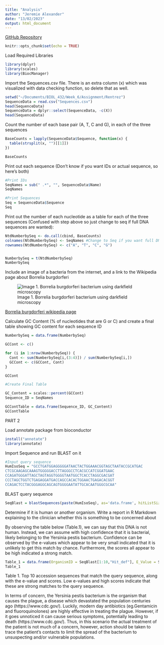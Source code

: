 ```yaml
---
title: "Analysis"
author: "Jeremie Alexander"
date: "13/02/2023"
output: html_document
---
```

[GitHub Repository](https://github.com/JeremieAlex/Rentrez)

```r
knitr::opts_chunk$set(echo = TRUE)
```

Load Required Libraries
```r
library(dplyr)
library(scales)
library(BiocManager)
```


Import the Sequences.csv file. There is an extra column (x) which was visualized with data checking function, so delete that as well.

```r
setwd("~/Documents/BIOL_432/Week_6/Assignment/Rentrez")
SequenceData = read.csv("Sequences.csv")
head(SequenceData)
SequenceData = dplyr::select(SequenceData, -c(X))
head(SequenceData)
```

Count the number of each base pair (A, T, C and G), in each of the three sequences

```r
BaseCounts = lapply(SequenceData$Sequence, function(x) {
  table(strsplit(x, "")[[1]])
})

BaseCounts
```

Print out each sequence (Don't know if you want IDs or actual sequence, so here's both)

```r
#Print IDs
SeqNames = sub(" .*", "", SequenceData$Name)
SeqNames

#Print Sequences
Seq = SequenceData$Sequence
Seq
```

Print out the number of each nucleotide as a table for each of the three sequences (Confused with step above so just change to seq if full DNA sequences are wanted):

```r
NtdNumberbySeq <- do.call(cbind, BaseCounts)
colnames(NtdNumberbySeq) <- SeqNames #Change to Seq if you want full DNA sequences
rownames(NtdNumberbySeq) <- c("A", "T", "C", "G")


NumberbySeq = t(NtdNumberbySeq)
NumberbySeq
```


Include an image of a bacteria from the internet, and a link to the Wikipedia page about Borrelia burgdorferi

![Image 1. Borrelia burgdorferi bacterium using darkfield microscopy](Borrelia_burgdorferi.png)



[Borrelia burgdorferi wikipedia page](https://en.wikipedia.org/wiki/Borrelia_burgdorferi)

Calculate GC Content (% of nucleotides that are G or C) and create a final table showing GC content for each sequence ID

```r
NumberbySeq = data.frame(NumberbySeq)

GCCont <- c()

for (i in 1:nrow(NumberbySeq)) {
  Cont <- sum(NumberbySeq[i,(3:4)]) / sum(NumberbySeq[i,])
  GCCont <- c(GCCont, Cont)
}

GCCont

#Create Final Table

GC_Content = scales::percent(GCCont)
Sequence_ID = SeqNames

GCContTable = data.frame(Sequence_ID, GC_Content)
GCContTable
```

PART 2

Load annotate package from bioconductor

```r
install("annotate")
library(annotate)
```

Import Sequence and run BLAST on it

```r
#Input query sequence
HumIsoSeq = "GCCTGATGGAGGGGGATAACTACTGGAAACGGTAGCTAATACCGCATGAC
CTCGCAAGAGCAAAGTGGGGGACCTTAGGGCCTCACGCCATCGGATGAAC
CCAGATGGGATTAGCTAGTAGGTGGGGTAATGGCTCACCTAGGCGACGAT
CCCTAGCTGGTCTGAGAGGATGACCAGCCACACTGGAACTGAGACACGGT
CCAGACTCCTACGGGAGGCAGCAGTGGGGAATATTGCACAATGGGCGCAA"

```

BLAST query sequence
```r
SeqBlast = blastSequences(paste(HumIsoSeq), as='data.frame', hitListSize = 10, timeout = 200)
```

Determine if it is human or another organism. Write a report in R Markdown explaining to the clinician whether this is something to be concerned about

By observing the table below (Table.1), we can say that this DNA is not human. Instead, we can assume with high confidence that it is bacterial, likely belonging to the Yersinia pestis bacterium. Confidence can be observed by the e-values which appear to be very small indicated that it is unlikely to get this match by chance. Furthermore, the scores all appear to be high indicated a strong match.  

```r
Table_1 = data.frame(OrganismID = SeqBlast[1:10,"Hit_def"], E_Value = SeqBlast[1:10, "Hsp_evalue"], Scores = SeqBlast[1:10, "Hsp_score"] )
Table_1
```
Table 1. Top 10 accession sequences that match the query sequence, along with the e-value and scores. Low e-values and high scores indicate that these are strong matches to the query sequence.

In terms of concern, the Yersinia pestis bacterium is the organism that causes the plague, a disease which devastated the population centuries ago (https://www.cdc.gov/). Luckily, modern day antibiotics (eg.Gentamicin and fluoroquinolones) are highly effective in treating the plague. However, if it goes unnoticed it can cause serious symptoms, potentially leading to death (https://www.cdc.gov/). Thus, in this scenario the actual treatment of the patient is not much of a concern, however, action should be taken to trace the patient's contacts to limit the spread of the bacterium to unsuspecting and/or vulnerable populations.    











